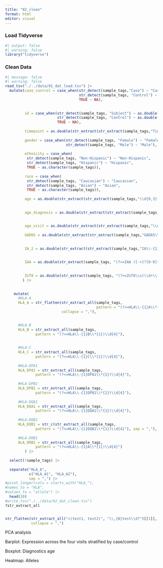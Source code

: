 ```yaml
---
title: "02_clean"
format: html
editor: visual
---
```


### Load Tidyverse

```r
#| output: false
#| warning: false
library("tidyverse")
```

### Clean Data

```r
#| message: false
#| warning: false
read_tsv("./../data/01_dat_load.tsv") |>
  mutate(case_control = case_when(str_detect(sample_tags,"Case") ~ "Case",
                                  str_detect(sample_tags, "Control") ~ "Control",
                                  TRUE ~ NA),
         
         
         id = case_when(str_detect(sample_tags, "Subject") ~ as.double(str_extract(str_extract(sample_tags,"Subject[^,]+"),"\\s\\d+")),
                        str_detect(sample_tags, "Control") ~ as.double(str_extract(str_extract(sample_tags,"Control[^,]+"), "\\s\\d+")),
                        TRUE ~ NA),
         
         timepoint = as.double(str_extract(str_extract(sample_tags,"Timepoint\\s+\\d+[.\\d+]?"), "\\s+\\d+[.\\d+]?")),
         
         gender = case_when(str_detect(sample_tags, "Female") ~ "Female",
                            str_detect(sample_tags, "Male") ~ "Male"),
         
         ethnicity = case_when(
          str_detect(sample_tags, "Non-Hispanic") ~ "Non-Hispanic",
          str_detect(sample_tags, "Hispanic") ~ "Hispanic",
          TRUE ~ as.character(sample_tags)),
          
         race = case_when(
          str_detect(sample_tags, "Caucasian") ~ "Caucasian",
          str_detect(sample_tags, "Asian") ~ "Asian",
          TRUE ~ as.character(sample_tags)),
         
         age = as.double(str_extract(str_extract(sample_tags,"\\d{0,3}.?\\d+\\s+Years\\s{0}"), "\\d{0,3}.?\\d{0,3}")),
         
         
         age_diagnosis = as.double(str_extract(str_extract(sample_tags,"\\d{0,3}.?\\d+\\s+Years\\s{1}at\\sdiagnosis"), "\\d{0,3}.?\\d{0,3}")),
         
         
         age_visit = as.double(str_extract(str_extract(sample_tags,"\\d{0,3}.?\\d+\\s+Years\\s{1}at\\svisit"), "\\d{0,3}.?\\d{0,3}")),
         
         GAD65 = as.double(str_extract(str_extract(sample_tags,"GAD65\\s+\\d+"), "\\s+\\d+")),
         
         
         IA_2 = as.double(str_extract(str_extract(sample_tags,"IA\\-{1}2{1}\\s+\\d+"), "\\s+\\d+")),
         
         
         IAA = as.double(str_extract(sample_tags, "(?<=IAA )[-+]?[0-9]*\\.?[0-9]+")),
         
         
         ZnT8 = as.double(str_extract(sample_tags, "(?<=ZnT8\\s)\\d+\\.\\d+"))
        ) |> 
         
  
    mutate(
      #HLA-A
      HLA_A = str_flatten(str_extract_all(sample_tags,
                                          pattern = "(?<=HLA\\-{1}A\\*{1})\\d{4}"),
                          collapse = ","),

      
      #HLA-B
      HLA_B = str_extract_all(sample_tags,
              pattern = "(?<=HLA\\-{1}B\\*{1})\\d{4}"),
      
      
      #HLA-C
      HLA_C = str_extract_all(sample_tags,
              pattern = "(?<=HLA\\-{1}C\\*{1})\\d{4}"),
      
      #HLA-DPA1
      HLA_DPA1 = str_extract_all(sample_tags,
              pattern = "(?<=HLA\\-{1}DPA1\\*{1})\\d{4}"),
      
      #HLA-DPB1
      HLA_DPB1 = str_extract_all(sample_tags,
              pattern = "(?<=HLA\\-{1}DPB1\\*{1})\\d{4}"),
      
      #HLA-DQA1
      HLA_DQA1 = str_extract_all(sample_tags,
              pattern = "(?<=HLA\\-{1}DQA1\\*{1})\\d{4}"),
      
      #HLA-DQB1
      HLA_DQB1 = str_c(str_extract_all(sample_tags,
              pattern = "(?<=HLA\\-{1}DQB1\\*{1})\\d{4}"), sep = ","),
      
      #HLA-DRB1
      HLA_DRB1 = str_extract_all(sample_tags,
              pattern = "(?<=HLA\\-{1}A\\*{1})\\d{4}")
         ) |> 
         
  select(!sample_tags) |>
  
  separate("HLA_A",
           c("HLA_A1", "HLA_A2"),
           sep = ",") |>
#pivot_longer(cols = starts_with("HLA_"),
#names_to = "HLA",
#values_to = "allele") |>
  head(20)
#write_tsv("./../data/02_dat_clean.tsv")
?str_extract_all


str_flatten(str_extract_all("c(test1, test2)", "\\,{0}test\\d?")[[1]],
            collapse = ",")
```

PCA analysis

Barplot: Expression across the four visits stratified by case/control

Boxplot: Diagnostics age

Heatmap: Alleles
